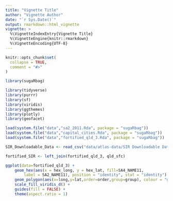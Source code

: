 ```yaml
---
title: "Vignette Title"
author: "Vignette Author"
date: "`r Sys.Date()`"
output: rmarkdown::html_vignette
vignette: >
  %\VignetteIndexEntry{Vignette Title}
  %\VignetteEngine{knitr::rmarkdown}
  %\VignetteEncoding{UTF-8}
---
```


```r
knitr::opts_chunk$set(
  collapse = TRUE,
  comment = "#>"
)
```


```r

library(sugaRbag)

library(tidyverse)
library(purrr)
library(sf)
library(viridis)
library(ggthemes)
library(plotly)
library(geofacet)
```


```r

load(system.file("data","sa2_2011.Rda", package = "sugaRbag"))
load(system.file("data","capital_cities.Rda", package = "sugaRbag"))
load(system.file("data","fortified_qld_3.Rda", package = "sugaRbag"))

SIR_Downloadable_Data <- read_csv("data/atlas-data/SIR Downloadable Data.csv")

fortified_SIR <- left_join(fortified_qld_3, qld_sfc)

```



```r
ggplot(data=fortified_qld_3) +
    geom_hex(aes(x = hex_long, y = hex_lat, fill=SA4_NAME11,
        label = SA2_NAME11), position = "identity", stat = "identity") +
    geom_polygon(aes(x=long,y=lat,order=order,group=group), colour = "grey", fill = NA) +
    scale_fill_viridis_d() +
    guides(fill = FALSE) +
    theme(aspect.ratio = 1)


```

